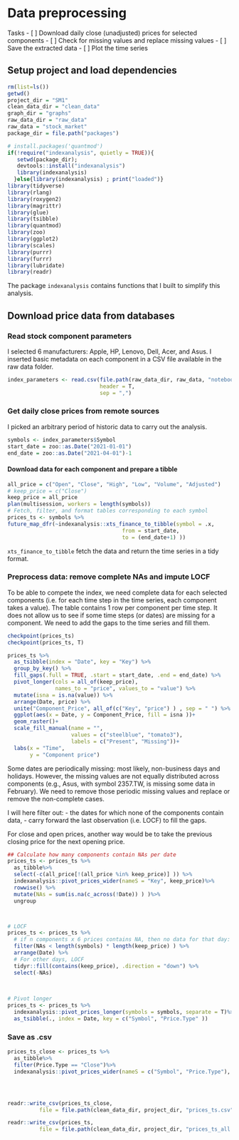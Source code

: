 # Data preprocessing

Tasks
- [ ] Download daily close (unadjusted) prices for selected components
- [ ] Check for missing values and replace missing values
- [ ] Save the extracted data
- [ ] Plot the time series

## Setup project and load dependencies


```r
rm(list=ls())
getwd()
project_dir = "SM1"
clean_data_dir = "clean_data"
graph_dir = "graphs"
raw_data_dir = "raw_data"
raw_data = "stock_market"
package_dir = file.path("packages")

```

```r
# install.packages('quantmod')
if(!require("indexanalysis", quietly = TRUE)){
   setwd(package_dir);
   devtools::install("indexanalysis")
   library(indexanalysis)
  }else{library(indexanalysis) ; print("loaded")}
library(tidyverse)
library(rlang)
library(roxygen2)
library(magrittr)
library(glue)
library(tsibble)
library(quantmod)
library(zoo)
library(ggplot2)
library(scales)
library(purrr)
library(furrr)
library(lubridate)
library(readr)
```
The package `indexanalysis` contains functions that I built to simplify this analysis.

## Download price data from databases

### Read stock component parameters
I selected 6 manufacturers: Apple, HP, Lenovo, Dell, Acer, and Asus.
I inserted basic metadata on each component in a CSV file available in the raw data folder.

```r

index_parameters <- read.csv(file.path(raw_data_dir, raw_data, "notebook_index_parameters.csv"),  
                             header = T, 
                             sep = ",")

```

### Get daily close prices from remote sources
I picked an arbitrary period of historic data to carry out the analysis.

```r
symbols <- index_parameters$Symbol
start_date = zoo::as.Date("2021-01-01")
end_date = zoo::as.Date("2021-04-01")-1

```

#### Download data for each component and prepare a tibble
```r
all_price = c("Open", "Close", "High", "Low", "Volume", "Adjusted")
# keep_price = c("Close")
keep_price = all_price
plan(multisession, workers = length(symbols))
# Fetch, filter, and format tables corresponding to each symbol
prices_ts <- symbols %>%
future_map_dfr(~indexanalysis::xts_finance_to_tibble(symbol = .x,
                                    from = start_date,
                                    to = (end_date+1) ))

```

`xts_finance_to_tibble` fetch the data and return the time series in a tidy format.

### Preprocess data: remove complete NAs and impute LOCF
To be able to compete the index, we need complete data for each selected components (i.e. for each time step in the time series, each component takes a value).
The table contains 1 row per component per time step. It does not allow us to see if some time steps (or dates) are missing for a component. We need to add the gaps to the time series and fill them.

```r
checkpoint(prices_ts)
checkpoint(prices_ts, T)

prices_ts %>%
  as_tsibble(index = "Date", key = "Key") %>%
  group_by_key() %>%
  fill_gaps(.full = TRUE, .start = start_date, .end = end_date) %>%
  pivot_longer(cols = all_of(keep_price), 
               names_to = "price", values_to = "value") %>%
  mutate(isna = is.na(value)) %>%
  arrange(Date, price) %>%
  unite("Component_Price", all_of(c("Key", "price") ) , sep = " ") %>%
  ggplot(aes(x = Date, y = Component_Price, fill = isna ))+
  geom_raster()+
  scale_fill_manual(name = "",
                    values = c("steelblue", "tomato3"),
                    labels = c("Present", "Missing"))+
  labs(x = "Time",
       y = "Component price")

```
Some dates are periodically missing: most likely, non-business days and holidays.
However, the missing values are not equally distributed across components (e.g., Asus, with symbol 2357.TW, is missing some data in February).
We need to remove those periodic missing values and replace or remove the non-complete cases.

I will here filter out:
- the dates for which none of the components contain data,
- carry forward the last observation (i.e. LOCF) to fill the gaps.

For close and open prices, another way would be to take the previous closing price for the next opening price.

```r
## Calculate how many components contain NAs per date 
prices_ts <- prices_ts %>%
  as_tibble%>%
  select(-c(all_price[!(all_price %in% keep_price)] )) %>%
  indexanalysis::pivot_prices_wider(nameS = "Key", keep_price)%>%
  rowwise() %>%
  mutate(NAs = sum(is.na(c_across(!Date)) ) )%>%
  ungroup



# LOCF
prices_ts <- prices_ts %>%
  # if n components x 6 prices contains NA, then no data for that day: skip the day
  filter(NAs < length(symbols) * length(keep_price) ) %>%
  arrange(Date) %>%
  # For other days, LOCF
  tidyr::fill(contains(keep_price), .direction = "down") %>%
  select(-NAs)

  
  
# Pivot longer  
prices_ts <- prices_ts %>%
  indexanalysis::pivot_prices_longer(symbols = symbols, separate = T)%>%
  as_tsibble(., index = Date, key = c("Symbol", "Price.Type" ))


```


### Save as .csv
```r
prices_ts_close <- prices_ts %>%
  as_tibble%>%
  filter(Price.Type == "Close")%>%
  indexanalysis::pivot_prices_wider(nameS = c("Symbol", "Price.Type"), valueS = "Price")




readr::write_csv(prices_ts_close, 
          file = file.path(clean_data_dir, project_dir, "prices_ts.csv" ) )

readr::write_csv(prices_ts, 
          file = file.path(clean_data_dir, project_dir, "prices_ts_all.csv" ) )


```
